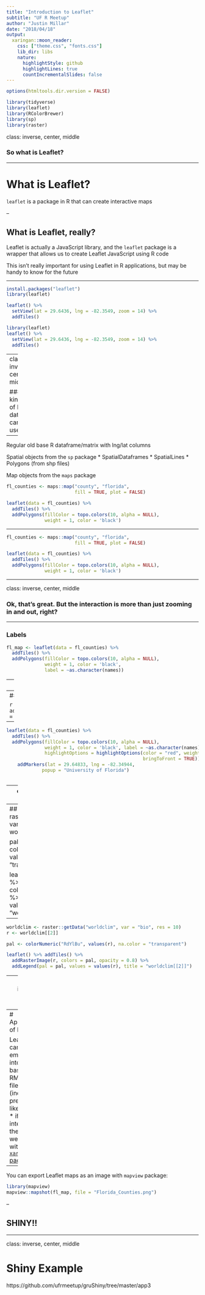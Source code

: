 ```yaml
---
title: "Introduction to Leaflet"
subtitle: "UF R Meetup"
author: "Justin Millar"
date: "2018/04/18"
output:
  xaringan::moon_reader:
    css: ["theme.css", "fonts.css"]
    lib_dir: libs
    nature:
      highlightStyle: github
      highlightLines: true
      countIncrementalSlides: false
---
```

```r
options(htmltools.dir.version = FALSE)
```

```r
library(tidyverse)
library(leaflet)
library(RColorBrewer)
library(sp)
library(raster)
```

class: inverse, center, middle

### So what is Leaflet?

---

# What is Leaflet?

`leaflet` is a package in R that can create interactive maps

--

## What is Leaflet, really?

Leaflet is actually a JavaScript library, and the `leaflet` package is a wrapper that allows us to create Leaflet JavaScript using R code

This isn't really important for using Leaflet in R applications, but may be handy to know for the future

---

```r
install.packages("leaflet")
library(leaflet)

leaflet() %>% 
  setView(lat = 29.6436, lng = -82.3549, zoom = 14) %>%
  addTiles() 
```


```r
library(leaflet)
leaflet() %>% 
  setView(lat = 29.6436, lng = -82.3549, zoom = 14) %>%
  addTiles()
```

---
class: inverse, center, middle

### So kinds of R data can I use?

---

Regular old base R dataframe/matrix with lng/lat columns

Spatial objects from the `sp` package
* SpatialDataframes
* SpatialLines
* Polygons (from shp files)

Map objects from the `maps` package

```r
fl_counties <- maps::map("county", "florida", 
                         fill = TRUE, plot = FALSE)

leaflet(data = fl_counties) %>% 
  addTiles() %>% 
  addPolygons(fillColor = topo.colors(10, alpha = NULL), 
              weight = 1, color = 'black')  
```

---

```r
fl_counties <- maps::map("county", "florida", 
                         fill = TRUE, plot = FALSE)

leaflet(data = fl_counties) %>% 
  addTiles() %>% 
  addPolygons(fillColor = topo.colors(10, alpha = NULL), 
              weight = 1, color = 'black')  
```

---

class: inverse, center, middle

### Ok, that's great. But the interaction is more than just zooming in and out, right?

---

### Labels

```r
fl_map <- leaflet(data = fl_counties) %>% 
  addTiles() %>% 
  addPolygons(fillColor = topo.colors(10, alpha = NULL), 
              weight = 1, color = 'black', 
              label = ~as.character(names))
```

--
### Markers

```r
fl_map %>% 
  addMarkers(lat = 29.64833, lng = -82.34944, 
             popup = "University of Florida")
```

--
### Highlighting

```r
fl_map %>% 
  addPolygons(highlightOptions(color = "red", weight = 3))
```

---
```r
leaflet(data = fl_counties) %>% 
  addTiles() %>% 
  addPolygons(fillColor = topo.colors(10, alpha = NULL), 
              weight = 1, color = 'black', label = ~as.character(names), 
              highlightOptions = highlightOptions(color = "red", weight = 3,
                                                  bringToFront = TRUE)) %>% 
    addMarkers(lat = 29.64833, lng = -82.34944, 
             popup = "University of Florida")
  
```

---
class: inverse, center, middle

### What about rasters?
---
## Rasters
```r

worldclim <- raster::getData("worldclim", var = "bio", res = 10)
r <- worldclim[[2]]

pal <- colorNumeric("RdYlBu", values(r), na.color = "transparent")

leaflet() %>% addTiles() %>%
  addRasterImage(r, colors = pal, opacity = 0.8) %>%
  addLegend(pal = pal, values = values(r), title = "worldclim[[2]]")
```

---

```r

worldclim <- raster::getData("worldclim", var = "bio", res = 10)
r <- worldclim[[2]]

pal <- colorNumeric("RdYlBu", values(r), na.color = "transparent")

leaflet() %>% addTiles() %>%
  addRasterImage(r, colors = pal, opacity = 0.8) %>%
  addLegend(pal = pal, values = values(r), title = "worldclim[[2]]")
```
---
class: inverse, center, middle

### OK, so what do I do with this?

---
# Applications of Leaflet

Leaflet maps can be embeded into HTML-based RMarkdown files (including presentations like this one!)
* if you're interested, these slides were made with the [`xaringan` package](https://github.com/yihui/xaringan)

--

You can export Leaflet maps as an image with `mapview` package:
```r
library(mapview)
mapview::mapshot(fl_map, file = "Florida_Counties.png")
```

--

## SHINY!!

---
class: inverse, center, middle

# Shiny Example

https://github.com/ufrmeetup/gruShiny/tree/master/app3


